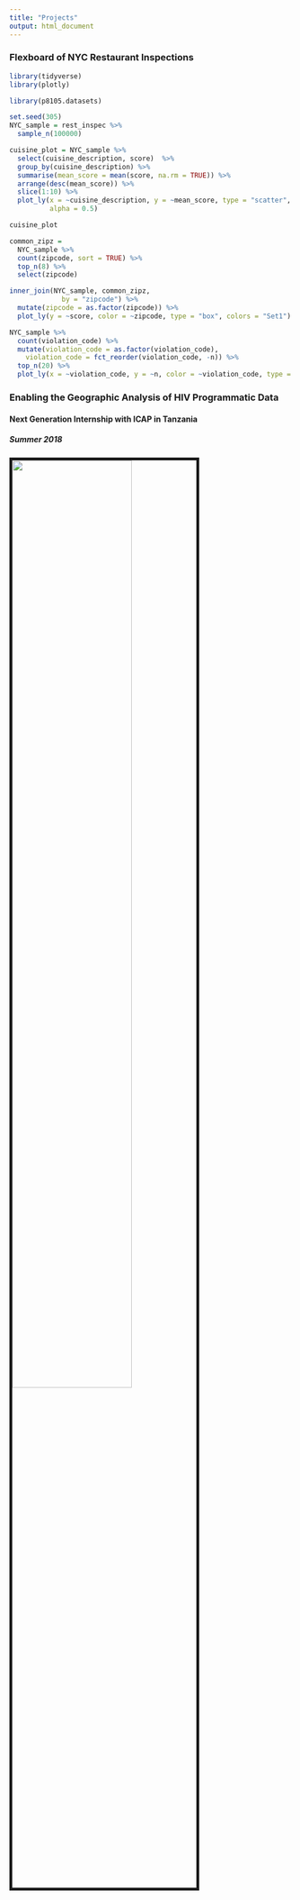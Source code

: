 ```yaml
---
title: "Projects"
output: html_document
---
```

### Flexboard of NYC Restaurant Inspections
```r
library(tidyverse)
library(plotly)

library(p8105.datasets)

set.seed(305)
NYC_sample = rest_inspec %>% 
  sample_n(100000)
```

```r

cuisine_plot = NYC_sample %>% 
  select(cuisine_description, score)  %>% 
  group_by(cuisine_description) %>% 
  summarise(mean_score = mean(score, na.rm = TRUE)) %>% 
  arrange(desc(mean_score)) %>% 
  slice(1:10) %>%
  plot_ly(x = ~cuisine_description, y = ~mean_score, type = "scatter", mode = "markers",
          alpha = 0.5) 

cuisine_plot
```

```r
common_zipz =
  NYC_sample %>% 
  count(zipcode, sort = TRUE) %>% 
  top_n(8) %>% 
  select(zipcode)

inner_join(NYC_sample, common_zipz,
             by = "zipcode") %>% 
  mutate(zipcode = as.factor(zipcode)) %>% 
  plot_ly(y = ~score, color = ~zipcode, type = "box", colors = "Set1")
```
```r
NYC_sample %>% 
  count(violation_code) %>% 
  mutate(violation_code = as.factor(violation_code),
    violation_code = fct_reorder(violation_code, -n)) %>% 
  top_n(20) %>% 
  plot_ly(x = ~violation_code, y = ~n, color = ~violation_code, type = "bar")
```

### Enabling the Geographic Analysis of HIV Programmatic Data
#### Next Generation Internship with ICAP in Tanzania
##### Summer 2018

<img src = "images/ICAP Tableau Poster.jpg" style = "width:65%; border:5px solid; margin-right: 20px" align="left">


